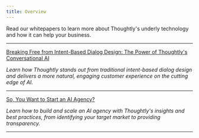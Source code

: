 ```yaml
---
title: Overview
---
```


Read our whitepapers to learn more about Thoughtly's underly technology and how it can help your business.

---

[Breaking Free from Intent-Based Dialog Design: The Power of Thoughtly's Conversational AI](/resources/whitepapers/conversational-ai)

*Learn how Thoughtly stands out from traditional intent-based dialog design and delivers a more natural, engaging customer experience on the cutting edge of AI.*

---

[So, You Want to Start an AI Agency?](/resources/whitepapers/agency-guide)

*Learn how to build and scale an AI agency with Thoughtly's insights and best practices, from identifying your target market to providing transparency.*

---
